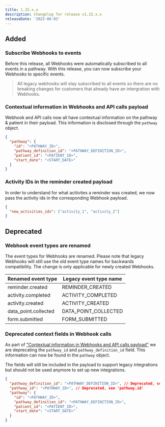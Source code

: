 ```yaml
---
title: 1.15.x.x
description: Changelog for release v1.15.x.x
releaseDate: '2022-06-02'
---
```


## Added

### Subscribe Webhooks to events

Before this release, all Webhooks were automatically subscribed to all events in a pathway. With this release, you can now subscribe your Webhooks to specific events.

> All legacy webhooks will stay subscribed to all events so there are no breaking changes for customers that already have an intergration with Webhooks.

### Contextual information in Webhooks and API calls payload

Webhook and API calls now all have contextual information on the pathway & patient in their payload. This information is disclosed through the `pathway` object.

```json
{
  "pathway": {
    "id": "<PATHWAY_ID>",
    "pathway_definition_id": "<PATHWAY_DEFINITION_ID>",
    "patient_id": "<PATIENT_ID>",
    "start_date": "<START_DATE>"
  }
}
```

### Activity IDs in the reminder created payload

In order to understand for what acitivites a reminder was created, we now pass the activity ids in the corresponding Webhook payload.

```json
{
  "new_activities_ids": ["activity_1", "activity_2"]
}
```

## Deprecated

### Webhook event types are renamed

The event types for Webhooks are renamed. Please note that legacy Webhooks will still use the old event type names for backwards compatibility. The change is only applicable for newly created Webhooks.

<div className="table-wrapper">
  <table>
    <thead>
      <tr>
        <th>Renamed event type</th>
        <th>Legacy event type name</th>
      </tr>
    </thead>
    <tbody>
      <tr>
        <td>reminder.created</td>
        <td>REMINDER_CREATED</td>
      </tr>
      <tr>
        <td>activity.completed</td>
        <td>ACTIVITY_COMPLETED</td>
      </tr>
      <tr>
        <td>activity.created</td>
        <td>ACTIVITY_CREATED</td>
      </tr>
      <tr>
        <td>data_point.collected</td>
        <td>DATA_POINT_COLLECTED</td>
      </tr>
      <tr>
        <td>form.submitted</td>
        <td>FORM_SUBMITTED</td>
      </tr>
    </tbody>
  </table>
</div>

### Deprecated context fields in Webhook calls

As part of ["Contextual information in Webhooks and API calls payload"](#contextual-information-in-webhooks-and-api-calls-payload) we are deprecating the `pathway_id` and `pathway_definition_id` field. This information can now be found in the `pathway` object.

The fields will still be included in the payload to support legacy integrations but should not be used anymore to set up new integrations.

```json
{
  "pathway_definition_id": "<PATHWAY_DEFINITION_ID>", // Deprecated, see 'pathway.pathway_definition_id'
  "pathway_id": "<PATHWAY_ID>", // Deprecated, see 'pathway.id'
  "pathway": {
    "id": "<PATHWAY_ID>",
    "pathway_definition_id": "<PATHWAY_DEFINITION_ID>",
    "patient_id": "<PATIENT_ID>",
    "start_date": "<START_DATE>"
  }
}
```
